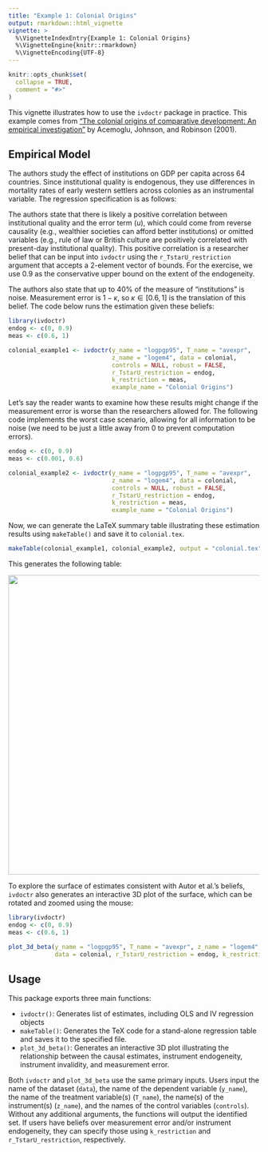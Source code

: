 ```yaml
---
title: "Example 1: Colonial Origins"
output: rmarkdown::html_vignette
vignette: >
  %\VignetteIndexEntry{Example 1: Colonial Origins}
  %\VignetteEngine{knitr::rmarkdown}
  %\VignetteEncoding{UTF-8}
---
```


```r
knitr::opts_chunk$set(
  collapse = TRUE,
  comment = "#>"
)
```

This vignette illustrates how to use the `ivdoctr` package in practice. This example comes from ["The colonial origins of comparative development: An empirical investigation"](https://www.aeaweb.org/articles?id=10.1257/aer.91.5.1369) by Acemoglu, Johnson, and Robinson (2001). 

## Empirical Model
The authors study the effect of institutions on GDP per capita across 64 countries. Since institutional quality is endogenous, they use differences in mortality rates of early western settlers across colonies as an instrumental variable. The regression specification is as follows:

\begin{align*}
\log(GDP / capita) &= \alpha_0 + \beta Institutions + u 
\\
Institutions &= \alpha_1 + \pi \log(Settler Mortality) + v
\end{align*}

The authors state that there is likely a positive correlation between institutional quality and the error term ($u$), which could come from reverse causality (e.g., wealthier societies can afford better institutions) or omitted variables (e.g., rule of law or British culture are positively correlated with present-day institutional quality). This positive correlation is a researcher belief that can be input into `ivdoctr` using the `r_TstarU_restriction` argument that accepts a 2-element vector of bounds. For the exercise, we use 0.9 as the conservative upper bound on the extent of the endogeneity.

The authors also state that up to 40% of the measure of "institutions" is noise. Measurement error is $1-\kappa$, so $\kappa \in [0.6, 1]$ is the translation of this belief. The code below runs the estimation given these beliefs:

```r
library(ivdoctr)
endog <- c(0, 0.9)
meas <- c(0.6, 1)

colonial_example1 <- ivdoctr(y_name = "logpgp95", T_name = "avexpr", 
                             z_name = "logem4", data = colonial,
                             controls = NULL, robust = FALSE,
                             r_TstarU_restriction = endog,
                             k_restriction = meas,
                             example_name = "Colonial Origins")
```

Let's say the reader wants to examine how these results might change if the measurement error is worse than the researchers allowed for. The following code implements the worst case scenario, allowing for all information to be noise (we need to be just a little away from 0 to prevent computation errors).

```r
endog <- c(0, 0.9)
meas <- c(0.001, 0.6)

colonial_example2 <- ivdoctr(y_name = "logpgp95", T_name = "avexpr", 
                             z_name = "logem4", data = colonial,
                             controls = NULL, robust = FALSE,
                             r_TstarU_restriction = endog,
                             k_restriction = meas,
                             example_name = "Colonial Origins")
```

Now, we can generate the LaTeX summary table illustrating these estimation results using `makeTable()` and save it to `colonial.tex`. 

```r
makeTable(colonial_example1, colonial_example2, output = "colonial.tex")
```

This generates the following table:

<img src="colonial.png" width="600"/>



To explore the surface of estimates consistent with Autor et al.'s beliefs, `ivdoctr` also generates an interactive 3D plot of the surface, which can be rotated and zoomed using the mouse:

```r
library(ivdoctr)
endog <- c(0, 0.9)
meas <- c(0.6, 1)

plot_3d_beta(y_name = "logpgp95", T_name = "avexpr", z_name = "logem4",
             data = colonial, r_TstarU_restriction = endog, k_restriction = meas)
```

## Usage
This package exports three main functions: 

  + `ivdoctr()`: Generates list of estimates, including OLS and IV regression objects
  + `makeTable()`: Generates the TeX code for a stand-alone regression table and saves it to the specified file. 
  + `plot_3d_beta()`: Generates an interactive 3D plot illustrating the relationship between the causal estimates, instrument endogeneity, instrument invalidity, and measurement error.

Both `ivdoctr` and `plot_3d_beta` use the same primary inputs. Users input the name of the dataset (`data`), the name of the dependent variable (`y_name`), the name of the treatment variable(s) (`T_name`), the name(s) of the instrument(s) (`z_name`), and the names of the control variables (`controls`). Without any additional arguments, the functions will output the identified set. If users have beliefs over measurement error and/or instrument endogeneity, they can specify those using `k_restriction` and `r_TstarU_restriction`, respectively.
